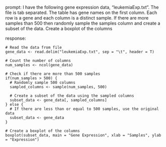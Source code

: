 prompt:
I have the following gene expression data, "leukemiaExp.txt". The file is tab separated. The table has gene names on the first column. Each row is a gene and each column is a distinct sample.  If there are more samples than 500 then randomly sample the samples column and create a subset of the data. Create a boxplot of the columns

response:
```
# Read the data from file
gene_data <- read.delim("leukemiaExp.txt", sep = "\t", header = T)

# Count the number of columns
num_samples <- ncol(gene_data)

# Check if there are more than 500 samples
if(num_samples > 500) {
  # Randomly sample 500 columns
  sampled_columns <- sample(num_samples, 500)
  
  # Create a subset of the data using the sampled columns
  subset_data <- gene_data[, sampled_columns]
} else {
  # If there are less than or equal to 500 samples, use the original data
  subset_data <- gene_data
}

# Create a boxplot of the columns
boxplot(subset_data, main = "Gene Expression", xlab = "Samples", ylab = "Expression")
```

